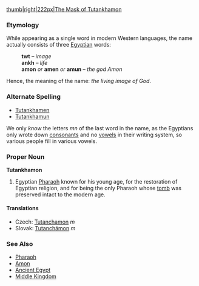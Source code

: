 [[image:Tutankhamon.png|thumb|right|222px|The Mask of Tutankhamon]]
=== Etymology ===
While appearing as a single word in modern Western languages, the name actually consists of three [[Egypt|Egyptian]] words:
: '''twt''' &ndash; ''image''
: '''ankh''' &ndash; ''life''
: '''amon''' ''or'' '''amen''' ''or'' '''amun''' &ndash; ''the god Amon''

Hence, the meaning of the name: ''the living image of God''.

=== Alternate Spelling ===
* [[Tutankhamen]]
* [[Tutankhamun]]

We only ''know'' the letters ''mn'' of the last word in the name, as the Egyptians only wrote down [[consonant|consonants]] and no [[vowel|vowels]] in their writing system, so various people fill in various vowels.
=== Proper Noun ===
'''Tutankhamon'''
# Egyptian [[Pharaoh]] known for his young age, for the restoration of Egyptian religion, and for being the only Pharaoh whose [[tomb]] was preserved intact to the modern age.
==== Translations ====
*Czech: [[Tutanchamon]] ''m''
*Slovak: [[Tutanchámon]] ''m''
=== See Also ===
* [[Pharaoh]]
* [[Amon]]
* [[Ancient Egypt]]
* [[Middle Kingdom]]